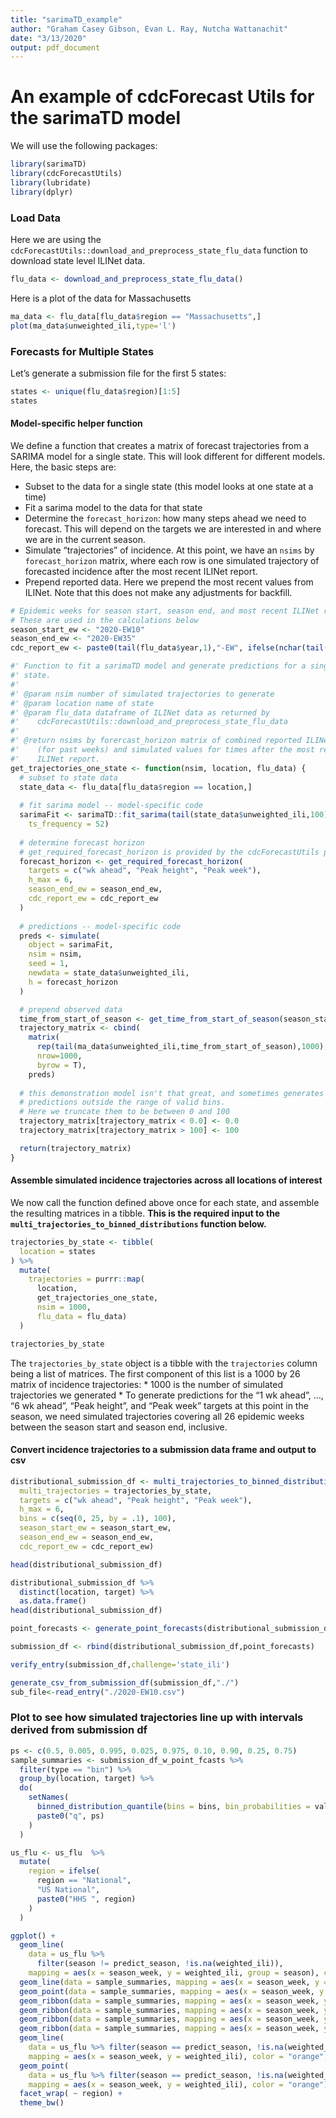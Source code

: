 ```yaml
---
title: "sarimaTD_example"
author: "Graham Casey Gibson, Evan L. Ray, Nutcha Wattanachit"
date: "3/13/2020"
output: pdf_document
---
```


# An example of cdcForecast Utils for the sarimaTD model

We will use the following packages:

```r
library(sarimaTD)
library(cdcForecastUtils)
library(lubridate)
library(dplyr)
```

### Load Data

Here we are using the `cdcForecastUtils::download_and_preprocess_state_flu_data` function to download state level ILINet data.

```r
flu_data <- download_and_preprocess_state_flu_data()
```

Here is a plot of the data for Massachusetts

```r
ma_data <- flu_data[flu_data$region == "Massachusetts",]
plot(ma_data$unweighted_ili,type='l')
```

### Forecasts for Multiple States

Let's generate a submission file for the first 5 states:

```r
states <- unique(flu_data$region)[1:5]
states
```

#### Model-specific helper function

We define a function that creates a matrix of forecast trajectories from a SARIMA model for a single state.  This will look different for different models.  Here, the basic steps are:

 * Subset to the data for a single state (this model looks at one state at a time)
 * Fit a sarima model to the data for that state
 * Determine the `forecast_horizon`: how many steps ahead we need to forecast.  This will depend on the targets we are interested in and where we are in the current season.
 * Simulate "trajectories" of incidence.  At this point, we have an `nsims` by `forecast_horizon` matrix, where each row is one simulated trajectory of forecasted incidence after the most recent ILINet report.
 * Prepend reported data.  Here we prepend the most recent values from ILINet.  Note that this does not make any adjustments for backfill.

```r
# Epidemic weeks for season start, season end, and most recent ILINet report
# These are used in the calculations below
season_start_ew <- "2020-EW10"
season_end_ew <- "2020-EW35"
cdc_report_ew <- paste0(tail(flu_data$year,1),"-EW", ifelse(nchar(tail(flu_data$week,1))==2,tail(flu_data$week,1),paste0("0",tail(flu_data$week,1))))

#' Function to fit a sarimaTD model and generate predictions for a single
#' state.
#'
#' @param nsim number of simulated trajectories to generate
#' @param location name of state
#' @param flu_data dataframe of ILINet data as returned by 
#'    cdcForecastUtils::download_and_preprocess_state_flu_data
#' 
#' @return nsims by forercast_horizon matrix of combined reported ILINet data
#'    (for past weeks) and simulated values for times after the most recent
#'    ILINet report.
get_trajectories_one_state <- function(nsim, location, flu_data) {
  # subset to state data
  state_data <- flu_data[flu_data$region == location,]
  
  # fit sarima model -- model-specific code
  sarimaFit <- sarimaTD::fit_sarima(tail(state_data$unweighted_ili,100),
    ts_frequency = 52)
  
  # determine forecast horizon
  # get_required_forecast_horizon is provided by the cdcForecastUtils package
  forecast_horizon <- get_required_forecast_horizon(
    targets = c("wk ahead", "Peak height", "Peak week"),
    h_max = 6,
    season_end_ew = season_end_ew,
    cdc_report_ew = cdc_report_ew
  )
  
  # predictions -- model-specific code
  preds <- simulate(
    object = sarimaFit,
    nsim = nsim,
    seed = 1,
    newdata = state_data$unweighted_ili,
    h = forecast_horizon
  )

  # prepend observed data
  time_from_start_of_season <- get_time_from_start_of_season(season_start_ew,cdc_report_ew)
  trajectory_matrix <- cbind(
    matrix(
      rep(tail(ma_data$unweighted_ili,time_from_start_of_season),1000),
      nrow=1000,
      byrow = T),
    preds)
  
  # this demonstration model isn't that great, and sometimes generates
  # predictions outside the range of valid bins.
  # Here we truncate them to be between 0 and 100
  trajectory_matrix[trajectory_matrix < 0.0] <- 0.0
  trajectory_matrix[trajectory_matrix > 100] <- 100

  return(trajectory_matrix)
}
```

#### Assemble simulated incidence trajectories across all locations of interest

We now call the function defined above once for each state, and assemble the resulting matrices in a tibble.  **This is the required input to the `multi_trajectories_to_binned_distributions` function below.**

```r
trajectories_by_state <- tibble(
  location = states
) %>%
  mutate(
    trajectories = purrr::map(
      location,
      get_trajectories_one_state,
      nsim = 1000,
      flu_data = flu_data)
  )
```

```r
trajectories_by_state
```

The `trajectories_by_state` object is a tibble with the `trajectories` column being a list of matrices.  The first component of this list is a 1000 by 26 matrix of incidence trajectories:
 * 1000 is the number of simulated trajectories we generated
 * To generate predictions for the "1 wk ahead", ..., "6 wk ahead", "Peak height", and "Peak week" targets at this point in the season, we need simulated trajectories covering all 26 epidemic weeks between the season start and season end, inclusive.

#### Convert incidence trajectories to a submission data frame and output to csv

```r
distributional_submission_df <- multi_trajectories_to_binned_distributions(
  multi_trajectories = trajectories_by_state,
  targets = c("wk ahead", "Peak height", "Peak week"),
  h_max = 6,
  bins = c(seq(0, 25, by = .1), 100),
  season_start_ew = season_start_ew,
  season_end_ew = season_end_ew,
  cdc_report_ew = cdc_report_ew)
```

```r
head(distributional_submission_df)
```

```r
distributional_submission_df %>%
  distinct(location, target) %>%
  as.data.frame()
head(distributional_submission_df)

point_forecasts <- generate_point_forecasts(distributional_submission_df,method="Median")

submission_df <- rbind(distributional_submission_df,point_forecasts)

verify_entry(submission_df,challenge='state_ili')

generate_csv_from_submission_df(submission_df,"./")
sub_file<-read_entry("./2020-EW10.csv")
```



### Plot to see how simulated trajectories line up with intervals derived from submission df

```r
ps <- c(0.5, 0.005, 0.995, 0.025, 0.975, 0.10, 0.90, 0.25, 0.75)
sample_summaries <- submission_df_w_point_fcasts %>%
  filter(type == "bin") %>%
  group_by(location, target) %>%
  do(
    setNames(
      binned_distribution_quantile(bins = bins, bin_probabilities = value, p = ps),
      paste0("q", ps)
    )
  )

us_flu <- us_flu  %>%
  mutate(
    region = ifelse(
      region == "National",
      "US National",
      paste0("HHS ", region)
    )
  )

ggplot() +
  geom_line(
    data = us_flu %>%
      filter(season != predict_season, !is.na(weighted_ili)),
    mapping = aes(x = season_week, y = weighted_ili, group = season), color = "cornflowerblue", alpha = 0.4) +
  geom_line(data = sample_summaries, mapping = aes(x = season_week, y = median_ili_hat)) +
  geom_point(data = sample_summaries, mapping = aes(x = season_week, y = median_ili_hat)) +
  geom_ribbon(data = sample_summaries, mapping = aes(x = season_week, ymin = q0.005, ymax = q0.995), alpha = 0.1) +
  geom_ribbon(data = sample_summaries, mapping = aes(x = season_week, ymin = q0.025, ymax = q0.975), alpha = 0.1) +
  geom_ribbon(data = sample_summaries, mapping = aes(x = season_week, ymin = q0.10, ymax = q0.90), alpha = 0.1) +
  geom_ribbon(data = sample_summaries, mapping = aes(x = season_week, ymin = q0.25, ymax = q0.75), alpha = 0.1) +
  geom_line(
    data = us_flu %>% filter(season == predict_season, !is.na(weighted_ili)),
    mapping = aes(x = season_week, y = weighted_ili), color = "orange", linetype = 1) +
  geom_point(
    data = us_flu %>% filter(season == predict_season, !is.na(weighted_ili)),
    mapping = aes(x = season_week, y = weighted_ili), color = "orange") +
  facet_wrap( ~ region) +
  theme_bw()
```


